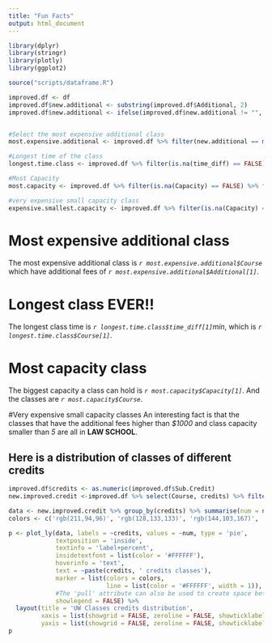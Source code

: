 ```yaml
---
title: "Fun Facts"
output: html_document
---
```


```r
library(dplyr)
library(stringr)
library(plotly)
library(ggplot2)

source("scripts/dataframe.R")

improved.df <- df
improved.df$new.additional <- substring(improved.df$Additional, 2)
improved.df$new.additional <- ifelse(improved.df$new.additional != "", as.numeric(gsub(",", "", improved.df$new.additional)), 0)


#Select the most expensive additional class
most.expensive.additional <- improved.df %>% filter(new.additional == max(new.additional))

#Longest time of the class
longest.time.class <- improved.df %>% filter(is.na(time_diff) == FALSE) %>% filter(time_diff == max(time_diff))

#Most Capacity
most.capacity <- improved.df %>% filter(is.na(Capacity) == FALSE) %>% filter(Capacity == max(Capacity))

#very expensive small capacity class
expensive.smallest.capacity <- improved.df %>% filter(is.na(Capacity) == FALSE & Capacity != 0) %>% filter(Capacity < 5 & new.additional > 1000)
```

# Most expensive additional class
The most expensive additional class is *`r most.expensive.additional$Course`* which have additional fees of *`r most.expensive.additional$Additional[1]`*.

# Longest class EVER!!
The longest class time is *`r longest.time.class$time_diff[1]`min*, which is *`r longest.time.class$Course[1]`*.

# Most capacity class
The biggest capacity a class can hold is *`r most.capacity$Capacity[1]`*. And the classes are *`r most.capacity$Course`*.

#Very expensive small capacity classes
An interesting fact is that the classes that have the additional fees higher than *$1000* and class capacity smaller than *5* are all in **LAW SCHOOL**.

## Here is a distribution of classes of different credits
```r
improved.df$credits <- as.numeric(improved.df$Sub.Credit)
new.improved.credit <-improved.df %>% select(Course, credits) %>% filter(!is.na(credits), !credits == 0.0) %>% distinct()

data <- new.improved.credit %>% group_by(credits) %>% summarise(num = n())
colors <- c('rgb(211,94,96)', 'rgb(128,133,133)', 'rgb(144,103,167)', 'rgb(171,104,87)', 'rgb(114,147,203)')

p <- plot_ly(data, labels = ~credits, values = ~num, type = 'pie',
             textposition = 'inside',
             textinfo = 'label+percent',
             insidetextfont = list(color = '#FFFFFF'),
             hoverinfo = 'text',
             text = ~paste(credits, ' credits classes'),
             marker = list(colors = colors,
                           line = list(color = '#FFFFFF', width = 1)),
             #The 'pull' attribute can also be used to create space between the sectors
             showlegend = FALSE) %>%
  layout(title = 'UW Classes credits distribution',
         xaxis = list(showgrid = FALSE, zeroline = FALSE, showticklabels = FALSE),
         yaxis = list(showgrid = FALSE, zeroline = FALSE, showticklabels = FALSE))
p
```